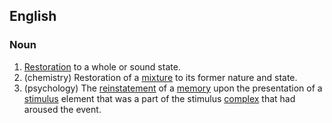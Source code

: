 ==English==

===Noun===
{{en-noun}}

# [[restoration|Restoration]] to a whole or sound state. 
# (chemistry) Restoration of a [[mixture]] to its former nature and state. 
# (psychology) The [[reinstatement]] of a [[memory]] upon the presentation of a [[stimulus]] element that was a part of the stimulus [[complex]] that had aroused the event.
